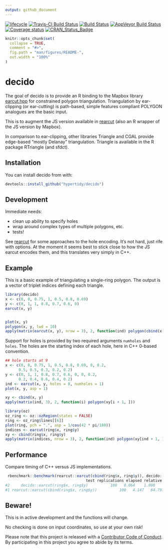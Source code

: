 ```yaml
---
output: github_document
---
```


<!-- README.md is generated from README.Rmd. Please edit that file -->

[![lifecycle](https://img.shields.io/badge/lifecycle-maturing-blue.svg)](https://www.tidyverse.org/lifecycle/#maturing)
[![Travis-CI Build Status](http://badges.herokuapp.com/travis/hypertidy/decido?branch=master&env=BUILD_NAME=trusty_release&label=linux)](https://travis-ci.org/hypertidy/decido)
[![Build Status](http://badges.herokuapp.com/travis/hypertidy/decido?branch=master&env=BUILD_NAME=osx_release&label=osx)](https://travis-ci.org/hypertidy/decido) 
[![AppVeyor Build Status](https://ci.appveyor.com/api/projects/status/github/hypertidy/decido?branch=master&svg=true)](https://ci.appveyor.com/project/mdsumner/decido) 
[![Coverage status](https://codecov.io/gh/hypertidy/decido/branch/master/graph/badge.svg)](https://codecov.io/github/hypertidy/decido?branch=master)
[![CRAN_Status_Badge](http://www.r-pkg.org/badges/version/tidync)](https://cran.r-project.org/package=tidync)


```r
knitr::opts_chunk$set(
  collapse = TRUE,
  comment = "#>",
  fig.path = "man/figures/README-",
  out.width = "100%"
)
```
# decido

The goal of decido is to provide an R binding to the 
Mapbox library [earcut.hpp](https://github.com/mapbox/earcut.hpp) for constrained polygon triangulation.  Triangulation by ear-clipping (or ear-cutting) is path-based, simple features compliant POLYGON analogues are the basic input. 

This is to augment the JS version available in [rearcut](https://github.com/hypertidy/rearcut.git) (also an R wrapper
of the JS version by Mapbox). 

In comparison to ear-clipping, other libraries Triangle and CGAL provide edge-based "mostly Delanay" triangulation. Triangle is available in the R package RTriangle (and sfdct). 

## Installation

You can install decido from with:

``` r
devtools::install_github("hypertidy/decido")
```

## Development

Immediate needs: 

* clean up ability to specify holes
* wrap around complex types of multiple polygons, etc. 
* tests!


See [rearcut](https://github.com/hypertidy/rearcut.git) for some approaches to the hole encoding. It's not hard, just rife with options. At the moment it seems best to stick close to how the JS earcut encodes them, and this translates very simply in C++. 

## Example

This is a basic example of triangulating a single-ring polygon. The
output is a vector of triplet indices defining each triangle. 


```r
library(decido)
x <- c(0, 0, 0.75, 1, 0.5, 0.8, 0.69)
y <- c(0, 1, 1, 0.8, 0.7, 0.6, 0)
earcut(x, y)


plot(x, y)
polygon(x, y, lwd = 10)
apply(matrix(earcut(x, y), nrow = 3), 2, function(ind) polygon(cbind(x, y)[ind + 1, ], col = "firebrick"))
```

Support for holes is provided by two required arguments `numholes`
and `holes`. The holes are the starting index of each hole, here in C++ 0-based convention. 

```r
## hole starts at 9
x <- c(0, 0, 0.75, 1, 0.5, 0.8, 0.69, 0, 0.2,
      0.5, 0.5, 0.3, 0.2, 0.2)
y <- c(0, 1, 1, 0.8, 0.7, 0.6, 0, 0, 0.2,
      0.2, 0.4, 0.6, 0.4, 0.2)
ind <- earcut(x, y, holes = 8, numholes = 1)
plot(x, y, asp = 1)

xy <- cbind(x, y)
apply(matrix(ind, 3), 2, function(i) polygon(xy[i + 1, ]))
```

```r
library(oz)
oz_ring <- oz::ozRegion(states = FALSE)
ring <- oz_ring$lines[[6]]
plot(ring, pch = ".", asp = 1/cos(42 * pi/180))
indices <- earcut(ring$x, ring$y)
xy <- cbind(ring$x, ring$y)
apply(matrix(indices, nrow = 3), 2, function(ind) polygon(xy[ind + 1, ]))
```

## Performance

Compare timing of C++ versus JS implementations. 


```R
 rbenchmark::benchmark(rearcut::earcut(cbind(ring$x, ring$y)), decido::earcut(ring$x, ring$y))
                                    test replications elapsed relative
#2     decido::earcut(ring$x, ring$y)          100   0.064    1.000
#1 rearcut::earcut(cbind(ring$x, ring$y))          100   4.147   64.797
```
## Beware!

This is in active development and the functions will change. 

No checking is done on input coordinates, so use at your own risk!  


 Please note that this project is released with a [Contributor Code of Conduct](CODE_OF_CONDUCT.md).
  By participating in this project you agree to abide by its terms.
